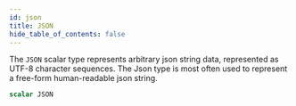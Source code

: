 ```yaml
---
id: json
title: JSON
hide_table_of_contents: false
---
```



The `JSON` scalar type represents arbitrary json string data, represented as UTF-8
character sequences. The Json type is most often used to represent a free-form
human-readable json string.

```graphql
scalar JSON
```





